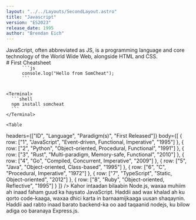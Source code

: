 ```yaml
---
layout: "../../Layouts/SecondLayout.astro"
title: "Javascript"
version: "ES2023"
release_date: 1995
author: "Brendan Eich"
---
```



<Intro title="JavaScript" version="ES2023" author="Brendan Eich" release="1995" type="Language">
    JavaScript, often abbreviated as JS, is a programming language and core technology of the World Wide Web, alongside HTML and CSS.
</Intro>

<Structure>
  <Section>
    # First Cheatsheet    
    <Code>
      ```js
      console.log("Hello from SomCheat");
      ```
    </Code>
    
    <Terminal>
      ```shell
      npm install somcheat
      ```
    </Terminal>
    
    <Table 
  headers={["ID", "Language", "Paradigm(s)", "First Released"]} 
  body={[
    { row: ["1", "JavaScript", "Event-driven, Functional, Imperative", "1995"] },
    { row: ["2", "Python", "Object-oriented, Procedural, Functional", "1991"] },
    { row: ["3", "Rust", "Multi-paradigm, Memory-safe, Functional", "2010"] },
    { row: ["4", "Go", "Compiled, Concurrent, Imperative", "2009"] },
    { row: ["5", "Java", "Object-oriented, Class-based", "1995"] },
    { row: ["6", "C", "Procedural, Imperative", "1972"] },
    { row: ["7", "TypeScript", "Static, Object-oriented", "2012"] },
    { row: ["8", "Ruby", "Object-oriented, Reflective", "1995"] }
  ]}
/>
    <Link title="Example" url="https://example.com" description="This link takes you to example.com" />
    <Link title="Example" url="https://example.com" description="This link takes you to example.com" />
    <Message type="warning">
      Kahor intaadan bilaabin Node.js, waxaa muhiim ah inaad faham guud ka haysato JavaScript.
    </Message>
    <Message type="error">
      Haddii aad wax khalad ah ku qorto code-kaaga, waxaa dhici karta in barnaamijkaaga uusan shaqaynin.
    </Message>
    <Message type="alert">
      Haddii aad rabto inaad barato backend-ka oo aad taqaanid nodejs, ku bilow adiga oo baranaya Express.js.
    </Message>
  </Section>
</Structure>